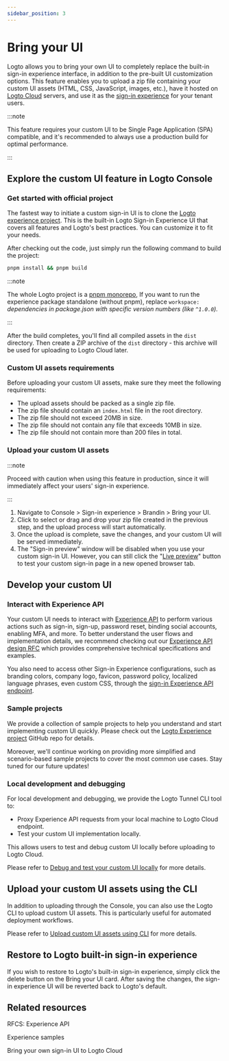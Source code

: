 ```yaml
---
sidebar_position: 3
---
```


# Bring your UI

Logto allows you to bring your own UI to completely replace the built-in sign-in experience interface, in addition to the pre-built UI customization options. This feature enables you to upload a zip file containing your custom UI assets (HTML, CSS, JavaScript, images, etc.), have it hosted on [Logto Cloud](https://cloud.logto.io) servers, and use it as the [sign-in experience](/end-user-flows#authentication-flows) for your tenant users.

:::note

This feature requires your custom UI to be Single Page Application (SPA) compatible, and it's recommended to always use a production build for optimal performance.

:::

## Explore the custom UI feature in Logto Console

### Get started with official project

The fastest way to initiate a custom sign-in UI is to clone the [Logto experience project](https://github.com/logto-io/logto/tree/master/packages/experience). This is the built-in Logto Sign-in Experience UI that covers all features and Logto's best practices. You can customize it to fit your needs.

After checking out the code, just simply run the following command to build the project:

```bash
pnpm install && pnpm build
```

:::note

The whole Logto project is a [pnpm monorepo](https://pnpm.io/workspaces), If you want to run the experience package standalone (without pnpm), replace `workspace:` _dependencies in package.json with specific version numbers (like `^1.0.0`)._

:::

After the build completes, you'll find all compiled assets in the `dist` directory. Then create a ZIP archive of the `dist` directory - this archive will be used for uploading to Logto Cloud later.

### Custom UI assets requirements

Before uploading your custom UI assets, make sure they meet the following requirements:

- The upload assets should be packed as a single zip file.
- The zip file should contain an `index.html` file in the root directory.
- The zip file should not exceed 20MB in size.
- The zip file should not contain any file that exceeds 10MB in size.
- The zip file should not contain more than 200 files in total.

### Upload your custom UI assets

:::note

Proceed with caution when using this feature in production, since it will immediately affect your users' sign-in experience.

:::

1. Navigate to <CloudLink to="/sign-in-experience/branding">Console > Sign-in experience > Brandin > Bring your UI</CloudLink>.
2. Click to select or drag and drop your zip file created in the previous step, and the upload process will start automatically.
3. Once the upload is complete, save the changes, and your custom UI will be served immediately.
4. The "Sign-in preview" window will be disabled when you use your custom sign-in UI. However, you can still click the "[Live preview](/customization/live-preview)" button to test your custom sign-in page in a new opened browser tab.

## Develop your custom UI

### Interact with Experience API

Your custom UI needs to interact with [Experience API](https://openapi.logto.io/group/endpoint-experience) to perform various actions such as sign-in, sign-up, password reset, binding social accounts, enabling MFA, and more. To better understand the user flows and implementation details, we recommend checking out our [Experience API design RFC](https://github.com/logto-io/rfcs/blob/master/draft/0004-experience-api.md) which provides comprehensive technical specifications and examples.

You also need to access other Sign-in Experience configurations, such as branding colors, company logo, favicon, password policy, localized language phrases, even custom CSS, through the [sign-in Experience API endpoint](https://openapi.logto.io/operation/operation-getsigninexperienceconfig).

### Sample projects

We provide a collection of sample projects to help you understand and start implementing custom UI quickly. Please check out the [Logto Experience project](https://github.com/logto-io/experience-samples) GitHub repo for details.

Moreover, we'll continue working on providing more simplified and scenario-based sample projects to cover the most common use cases. Stay tuned for our future updates!

### Local development and debugging

For local development and debugging, we provide the Logto Tunnel CLI tool to:

- Proxy Experience API requests from your local machine to Logto Cloud endpoint.
- Test your custom UI implementation locally.

This allows users to test and debug custom UI locally before uploading to Logto Cloud.

Please refer to [Debug and test your custom UI locally](/customization/bring-your-ui/debug-and-test-your-custom-ui-locally/) for more details.

## Upload your custom UI assets using the CLI

In addition to uploading through the Console, you can also use the Logto CLI to upload custom UI assets. This is particularly useful for automated deployment workflows.

Please refer to [Upload custom UI assets using CLI](/customization/bring-your-ui/upload-custom-ui-assets-using-cli/) for more details.

## Restore to Logto built-in sign-in experience

If you wish to restore to Logto's built-in sign-in experience, simply click the delete button on the Bring your UI card. After saving the changes, the sign-in experience UI will be reverted back to Logto's default.

## Related resources

<Url href="https://github.com/logto-io/rfcs/blob/master/draft/0004-experience-api.md#2-sign-in-with-username--password-and-fulfill-email">
  RFCS: Experience API
</Url>

<Url href="https://github.com/logto-io/experience-samples">Experience samples</Url>

<Url href="https://blog.logto.io/bring-your-own-ui">Bring your own sign-in UI to Logto Cloud</Url>
